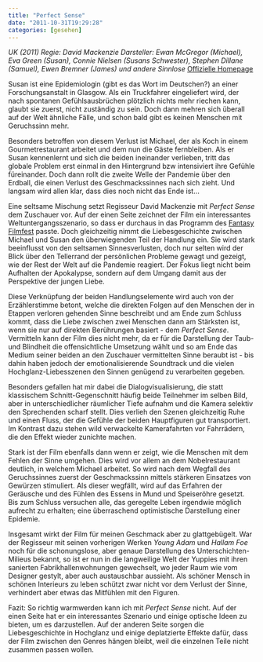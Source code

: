 ```yaml
---
title: "Perfect Sense"
date: "2011-10-31T19:29:28"
categories: [gesehen]
---
```


*UK (2011)
Regie: David Mackenzie
Darsteller: Ewan McGregor (Michael), Eva Green (Susan), Connie Nielsen (Susans Schwester), Stephen Dillane (Samuel), Ewen Bremner (James) und andere Sinnlose*
[Offizielle Homepage](http://www.sigmafilms.com/films/perfect-sense/)

Susan ist eine Epidemiologin (gibt es das Wort im Deutschen?) an einer Forschungsanstalt in Glasgow. Als ein Truckfahrer eingeliefert wird, der nach spontanen Gefühlsausbrüchen plötzlich nichts mehr riechen kann, glaubt sie zuerst, nicht zuständig zu sein. Doch dann mehren sich überall auf der Welt ähnliche Fälle, und schon bald gibt es keinen Menschen mit Geruchssinn mehr.

Besonders betroffen von diesem Verlust ist Michael, der als Koch in einem Gourmetrestaurant arbeitet und dem nun die Gäste fernbleiben. Als er Susan kennenlernt und sich die beiden ineinander verlieben, tritt das globale Problem erst einmal in den Hintergrund bzw intensiviert ihre Gefühle füreinander. Doch dann rollt die zweite Welle der Pandemie über den Erdball, die einen Verlust des Geschmackssinnes nach sich zieht. Und langsam wird allen klar, dass dies noch nicht das Ende ist...

Eine seltsame Mischung setzt Regisseur David Mackenzie mit *Perfect Sense* dem Zuschauer vor. Auf der einen Seite zeichnet der Film ein interessantes Weltuntergangsszenario, so dass er durchaus in das Programm des [Fantasy Filmfest](http://www.fantasyfilmfest.com/filme/Perfect.html) passte. Doch gleichzeitig nimmt die Liebesgeschichte zwischen Michael und Susan den überwiegenden Teil der Handlung ein. Sie wird stark beeinflusst von den seltsamen Sinnesverlusten, doch nur selten wird der Blick über den Tellerrand der persönlichen Probleme gewagt und gezeigt, wie der Rest der Welt auf die Pandemie reagiert. Der Fokus liegt nicht beim Aufhalten der Apokalypse, sondern auf dem Umgang damit aus der Perspektive der jungen Liebe. 

Diese Verknüpfung der beiden Handlungselemente wird auch von der Erzählerstimme betont, welche die direkten Folgen auf den Menschen der in Etappen verloren gehenden Sinne beschreibt und am Ende zum Schluss kommt, dass die Liebe zwischen zwei Menschen dann am Stärksten ist, wenn sie nur auf direkten Berührungen basiert - dem *Perfect Sense*. Vermitteln kann der Film dies nicht mehr, da er für die Darstellung der Taub- und Blindheit die offensichtliche Umsetzung wählt und so am Ende das Medium seiner beiden an den Zuschauer vermittelten Sinne beraubt ist - bis dahin haben jedoch der emotionalisierende Soundtrack und die vielen Hochglanz-Liebesszenen den Sinnen genügend zu verarbeiten gegeben.

Besonders gefallen hat mir dabei die Dialogvisualisierung, die statt klassischem Schnitt-Gegenschnitt häufig beide Teilnehmer im selben Bild, aber in unterschiedlicher räumlicher Tiefe aufnahm und die Kamera selektiv den Sprechenden scharf stellt. Dies verlieh den Szenen gleichzeitig Ruhe und einen Fluss, der die Gefühle der beiden Hauptfiguren gut transportiert. Im Kontrast dazu stehen wild verwackelte Kamerafahrten vor Fahrrädern, die den Effekt wieder zunichte machen.

Stark ist der Film ebenfalls dann wenn er zeigt, wie die Menschen mit dem Fehlen der Sinne umgehen. Dies wird vor allem an dem Nobelrestaurant deutlich, in welchem Michael arbeitet. So wird nach dem Wegfall des Geruchssinnes zuerst der Geschmackssinn mittels stärkeren Einsatzes von Gewürzen stimuliert. Als dieser wegfällt, wird auf das Erfahren der Geräusche und des Fühlen des Essens in Mund und Speiseröhre gesetzt. Bis zum Schluss versuchen alle, das geregelte Leben irgendwie möglich aufrecht zu erhalten; eine überraschend optimistische Darstellung einer Epidemie.

Insgesamt wirkt der Film für meinen Geschmack aber zu glattgebügelt. War der Regisseur mit seinen vorherigen Werken *Young Adam* und  *Hallam Foe* noch für die schonungslose, aber genaue Darstellung des Unterschichten-Milieus bekannt, so ist er nun in die langweilige Welt der Yuppies mit ihren sanierten Fabrikhallenwohnungen gewechselt, wo jeder Raum wie vom Designer gestylt, aber auch austauschbar aussieht. Als schöner Mensch in schönen Interieurs zu leben schützt zwar nicht vor dem Verlust der Sinne, verhindert aber etwas das Mitfühlen mit den Figuren.

Fazit: So richtig warmwerden kann ich mit *Perfect Sense* nicht. Auf der einen Seite hat er ein interessantes Szenario und einige optische Ideen zu bieten, um es darzustellen. Auf der anderen Seite sorgen die Liebesgeschichte in Hochglanz und einige deplatzierte Effekte dafür, dass der Film zwischen den Genres hängen bleibt, weil die einzelnen Teile nicht zusammen passen wollen.
